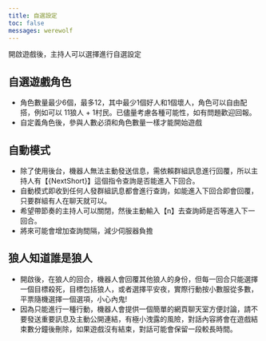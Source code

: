 ```yaml
---
title: 自選設定
toc: false
messages: werewolf
---
```


開啟遊戲後，主持人可以選擇進行自選設定

## 自選遊戲角色

- 角色數量最少6個，最多12，其中最少1個好人和1個壞人，角色可以自由配搭，例如可以 11狼人 + 1村民。已儘量考慮各種可能性，如有問題歡迎回報。
- 自定義角色後，參與人數必須和角色數量一樣才能開始遊戲

## 自動模式

- 除了使用後台，機器人無法主動發送信息，需依賴群組訊息進行回覆，所以主持人有【{NextShort}】這個指令查詢是否能進入下回合。
- 自動模式即收到任何人發群組訊息都會進行查詢，如能進入下回合即會回覆，只要群組有人在聊天就可以。
- 希望帶節奏的主持人可以關閉，然後主動輸入【n】去查詢師是否等進入下一回合。
- 將來可能會增加查詢間隔，減少伺服器負擔

## 狼人知道誰是狼人

- 開啟後，在狼人的回合，機器人會回覆其他狼人的身份，但每一回合只能選擇一個目標殺死，目標包括狼人，或者選擇平安夜，實際行動按小數服從多數，平票隨機選擇一個選項，小心內鬼!
- 因為只能進行一種行動，機器人會提供一個簡單的網頁聊天室方便討論，請不要發送重要訊息及主動公開連結，有極小洩露的風險，對話內容將會在遊戲結束數分鐘後刪除，如果遊戲沒有結束，對話可能會保留一段較長時間。
